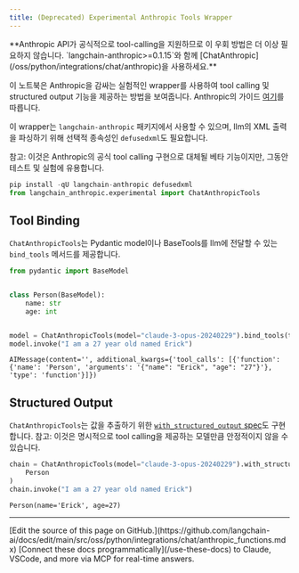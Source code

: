 ```yaml
---
title: (Deprecated) Experimental Anthropic Tools Wrapper
---
```


<Warning>
**Anthropic API가 공식적으로 tool-calling을 지원하므로 이 우회 방법은 더 이상 필요하지 않습니다. `langchain-anthropic>=0.1.15`와 함께 [ChatAnthropic](/oss/python/integrations/chat/anthropic)을 사용하세요.**

</Warning>

이 노트북은 Anthropic을 감싸는 실험적인 wrapper를 사용하여 tool calling 및 structured output 기능을 제공하는 방법을 보여줍니다. Anthropic의 가이드 [여기](https://docs.claude.com/en/docs/agents-and-tools/tool-use/overview)를 따릅니다.

이 wrapper는 `langchain-anthropic` 패키지에서 사용할 수 있으며, llm의 XML 출력을 파싱하기 위해 선택적 종속성인 `defusedxml`도 필요합니다.

참고: 이것은 Anthropic의 공식 tool calling 구현으로 대체될 베타 기능이지만, 그동안 테스트 및 실험에 유용합니다.

```python
pip install -qU langchain-anthropic defusedxml
from langchain_anthropic.experimental import ChatAnthropicTools
```

## Tool Binding

`ChatAnthropicTools`는 Pydantic model이나 BaseTools를 llm에 전달할 수 있는 `bind_tools` 메서드를 제공합니다.

```python
from pydantic import BaseModel


class Person(BaseModel):
    name: str
    age: int


model = ChatAnthropicTools(model="claude-3-opus-20240229").bind_tools(tools=[Person])
model.invoke("I am a 27 year old named Erick")
```

```output
AIMessage(content='', additional_kwargs={'tool_calls': [{'function': {'name': 'Person', 'arguments': '{"name": "Erick", "age": "27"}'}, 'type': 'function'}]})
```

## Structured Output

`ChatAnthropicTools`는 값을 추출하기 위한 [`with_structured_output` spec](/oss/python/langchain/structured-output)도 구현합니다. 참고: 이것은 명시적으로 tool calling을 제공하는 모델만큼 안정적이지 않을 수 있습니다.

```python
chain = ChatAnthropicTools(model="claude-3-opus-20240229").with_structured_output(
    Person
)
chain.invoke("I am a 27 year old named Erick")
```

```output
Person(name='Erick', age=27)
```

---

<Callout icon="pen-to-square" iconType="regular">
    [Edit the source of this page on GitHub.](https://github.com/langchain-ai/docs/edit/main/src/oss/python/integrations/chat/anthropic_functions.mdx)
</Callout>
<Tip icon="terminal" iconType="regular">
    [Connect these docs programmatically](/use-these-docs) to Claude, VSCode, and more via MCP for    real-time answers.
</Tip>
